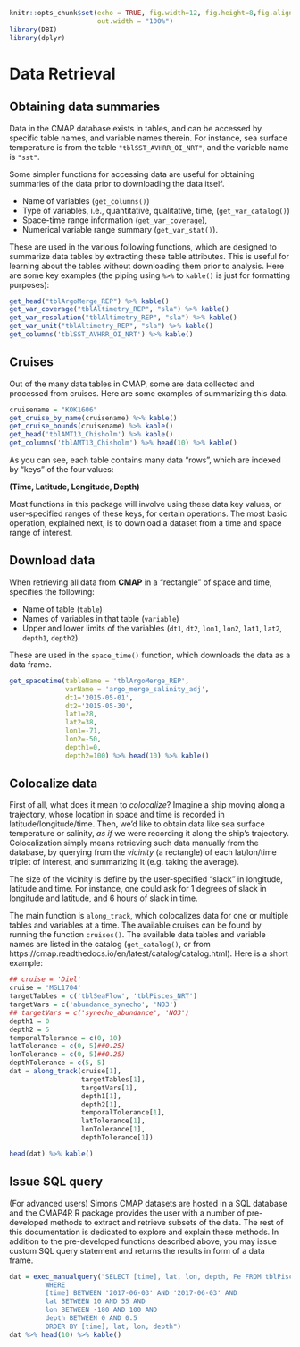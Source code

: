 ```r
knitr::opts_chunk$set(echo = TRUE, fig.width=12, fig.height=8,fig.align = "center",
                      out.width = "100%")
library(DBI)
library(dplyr)
```
# Data Retrieval

## Obtaining data summaries

Data in the CMAP database exists in tables, and can be accessed by specific
table names, and variable names therein. For instance, sea surface temperature
is from the table `"tblSST_AVHRR_OI_NRT"`, and the variable name is `"sst"`.

Some simpler functions for accessing data are useful for obtaining summaries of
the data prior to downloading the data itself.

+ Name of variables (`get_columns()`)
+ Type of variables, i.e., quantitative, qualitative, time, (`get_var_catalog()`)
+ Space-time range information (`get_var_coverage`),
+ Numerical variable range summary (`get_var_stat()`).

These are used in the various following functions, which are designed to
summarize data tables by extracting these table attributes. This is useful for
learning about the tables without downloading them prior to analysis. Here are
some key examples (the piping using `%>%` to `kable()` is just for formatting
purposes):


```r
get_head("tblArgoMerge_REP") %>% kable() 
get_var_coverage("tblAltimetry_REP", "sla") %>% kable()
get_var_resolution("tblAltimetry_REP", "sla") %>% kable()
get_var_unit("tblAltimetry_REP", "sla") %>% kable()
get_columns('tblSST_AVHRR_OI_NRT') %>% kable()
```

## Cruises

Out of the many data tables in CMAP, some are data collected and processed from
cruises. Here are some examples of summarizing this data.

```r
cruisename = "KOK1606" 
get_cruise_by_name(cruisename) %>% kable()
get_cruise_bounds(cruisename) %>% kable()
get_head('tblAMT13_Chisholm') %>% kable()
get_columns('tblAMT13_Chisholm') %>% head(10) %>% kable()
```

As you can see, each table contains many data "rows", which are indexed by
"keys" of the four values:

**(Time, Latitude, Longitude, Depth)**

Most functions in this package will involve using these data key values, or
user-specified ranges of these keys, for certain operations. The most basic
operation, explained next, is to download a dataset from a time and space range
of interest.

## Download data

When retrieving all data from **CMAP** in a "rectangle" of space and time,
specifies the following:

+ Name of table (`table`)
+ Names of variables in that table (`variable`)
+ Upper and lower limits of the variables (`dt1`, `dt2`, `lon1`, `lon2`, `lat1`,
  `lat2`, `depth1`, `depth2`)

These are used in the `space_time()` function, which downloads the data as a data
frame.

```r
get_spacetime(tableName = 'tblArgoMerge_REP',
              varName = 'argo_merge_salinity_adj',
              dt1='2015-05-01',
              dt2='2015-05-30',
              lat1=28,
              lat2=38,
              lon1=-71,
              lon2=-50,
              depth1=0,
              depth2=100) %>% head(10) %>% kable()
```


## Colocalize data

First of all, what does it mean to *colocalize*? Imagine a ship moving along a
trajectory, whose location in space and time is recorded in
latitude/longitude/time. Then, we'd like to obtain data like sea surface
temperature or salinity, *as if* we were recording it along the ship's
trajectory. Colocalization simply means retrieving such data manually from the
database, by querying from the *vicinity* (a rectangle) of each lat/lon/time
triplet of interest, and summarizing it (e.g. taking the average).

The size of the vicinity is define by the user-specified "slack" in longitude,
latitude and time. For instance, one could ask for 1 degrees of slack in
longitude and latitude, and 6 hours of slack in time.

The main function is `along_track`, which colocalizes data for one or multiple
tables and variables at a time. The available cruises can be found by running
the function `cruises()`. The available data tables and variable names are
listed in the catalog (`get_catalog()`, or from
https://cmap.readthedocs.io/en/latest/catalog/catalog.html). Here is a short
example:

```r
## cruise = 'Diel'
cruise = 'MGL1704'
targetTables = c('tblSeaFlow', 'tblPisces_NRT')
targetVars = c('abundance_synecho', 'NO3')
## targetVars = c('synecho_abundance', 'NO3')
depth1 = 0
depth2 = 5
temporalTolerance = c(0, 10)
latTolerance = c(0, 5)##0.25)
lonTolerance = c(0, 5)##0.25)
depthTolerance = c(5, 5)
dat = along_track(cruise[1],
                  targetTables[1],
                  targetVars[1],
                  depth1[1],
                  depth2[1],
                  temporalTolerance[1],
                  latTolerance[1],
                  lonTolerance[1],
                  depthTolerance[1])
```
```r
head(dat) %>% kable()
```

## Issue SQL query

(For advanced users) Simons CMAP datasets are hosted in a SQL database and the
CMAP4R R package provides the user with a number of pre-developed methods to
extract and retrieve subsets of the data. The rest of this documentation is
dedicated to explore and explain these methods. In addition to the pre-developed
functions described above, you may issue custom SQL query statement and returns
the results in form of a data frame.


```r
dat = exec_manualquery("SELECT [time], lat, lon, depth, Fe FROM tblPisces_NRT
         WHERE
         [time] BETWEEN '2017-06-03' AND '2017-06-03' AND
         lat BETWEEN 10 AND 55 AND
         lon BETWEEN -180 AND 100 AND
         depth BETWEEN 0 AND 0.5
         ORDER BY [time], lat, lon, depth") 
dat %>% head(10) %>% kable()
```
